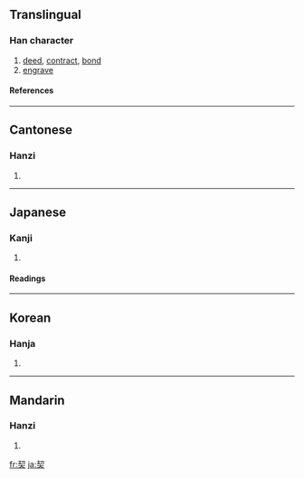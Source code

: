 {{see|契}}

==Translingual==
===Han character===
{{Han char|rn=37|rad=大|as=06|sn=9|four=5743<sub>2</sub>|canj=手竹大 (QHK)}}
# [[deed]], [[contract]], [[bond]]
# [[engrave]]
====References====
{{Han ref|kx=0251.210|dkj=05917|dj=0513.010|hdz=10536.100|uh=5951|ud=22865|bh=ABB4|bd=43956}}
----
==Cantonese==
===Hanzi===
{{yue-hanzi|jyut=|y=kai3, kit3}}
# {{defn|Cantonese}}
----
==Japanese==
===Kanji===
{{ja-kanji|grade=c|rs=大06}}
# {{defn|Japanese}} 
====Readings====
{{ja-readings|on=[[せつ]] (setsu), [[けい]] (kei)|kun=[[ちぎる]] (chigiru), [[きざむ]] (kizamu), [[わりふ]] (warifu)}}
----
==Korean==
===Hanja===
{{ko-hanja|hangeul=[[계]], [[글]]|rv=gye, geul|mr=kye, kŭl}}
# {{defn|Korean}}
----
==Mandarin==
===Hanzi===
{{cmn-hanzi|pin=[[qì]] ([[qi4]])|wg=ch'i<sup>4</sup>}}
# {{defn|Mandarin}}

[[fr:契]]
[[ja:契]]
